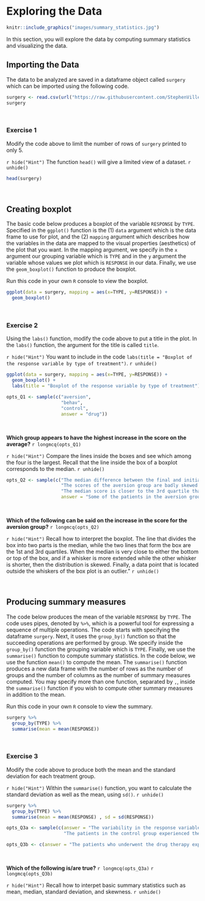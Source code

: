 # Exploring the Data {-}

```r
knitr::include_graphics("images/summary_statistics.jpg")
```

In this section, you will explore the data by computing summary statistics and visualizing the data. 

## Importing the Data {-}

The data to be analyzed are saved in a dataframe object called `surgery` which can be imported using the following code.

```r
surgery <- read.csv(url("https://raw.githubusercontent.com/StephenVillejo/S1Z.AnovaLab/main/surgery.csv"))
surgery
```

<br>

### Exercise 1 {-}

Modify the code above to limit the number of rows of `surgery` printed to only 5.

`r hide("Hint")`
The function `head()` will give a limited view of a dataset.
`r unhide()`

```r
head(surgery)
```

<br>

## Creating boxplot {-}

The basic code below produces a boxplot of the variable `RESPONSE` by `TYPE`. Specified in the `ggplot()` function is the (1) `data` argument which is the data frame to use for plot, and the (2) `mapping` argument which describes how the variables in the data are mapped to the visual properties (aesthetics) of the plot that you want. In the mapping argument, we specify in the `x` argument our grouping variable which is `TYPE` and in the `y` argument the variable whose values we plot which is `RESPONSE` in our data. Finally, we use the `geom_boxplot()` function to produce the boxplot.

Run this code in your own `R` console to view the boxplot.

```r
ggplot(data = surgery, mapping = aes(x=TYPE, y=RESPONSE)) + 
  geom_boxplot()
```

<br>

### Exercise 2 {-}

Using the `labs()` function, modify the code above to put a title in the plot. In the `labs()` function, the argument for the title is called `title`.

`r hide("Hint")`
You want to include in the code `labs(title = "Boxplot of the response variable by type of treatment")`.
`r unhide()`

```r
ggplot(data = surgery, mapping = aes(x=TYPE, y=RESPONSE)) + 
  geom_boxplot() +
  labs(title = "Boxplot of the response variable by type of treatment")
```

```r
opts_Q1 <- sample(c("aversion",
                    "behav",
                    "control",
                    answer = "drug"))
```

<br>

**Which group appears to have the highest increase in the score on the average?**
`r longmcq(opts_Q1)`

`r hide("Hint")`
Compare the lines inside the boxes and see which among the four is the largest. Recall that the line inside the box of a boxplot corresponds to the median.
`r unhide()`

```r
opts_Q2 <- sample(c("The median difference between the final and initial score is close to zero.",
                    "The scores of the aversion group are badly skewed with some outliers.",
                    "The median score is closer to the 3rd quartile than the 2nd quartile.",
                    answer = "Some of the patients in the aversion group have lower final score compared to the initial anxiety score."))
```

<br>

**Which of the following can be said on the increase in the score for the aversion group?**
`r longmcq(opts_Q2)`

`r hide("Hint")`
Recall how to interpret the boxplot. The line that divides the box into two parts is the median, while the two lines that form the box are the 1st and 3rd quartiles. When the median is very close to either the bottom or top of the box, and if a whisker is more extended while the other whisker is shorter, then the distribution is skewed. Finally, a data point that is located outside the whiskers of the box plot is an outlier."
`r unhide()`

<br>

## Producing summary measures {-}

The code below produces the mean of the variable `RESPONSE` by `TYPE`. The code uses pipes, denoted by `%>%`, which is a powerful tool for expressing a sequence of multiple operations. The code starts with specifying the dataframe `surgery`. Next, it uses the `group_by()` function so that the succeeding operations are performed by group. We specify inside the `group_by()` function the grouping variable which is `TYPE`. Finally, we use the `summarise()` function to compute summary statistics. In the code below, we use the function `mean()` to compute the mean. The `summarise()` function produces a new data frame with the number of rows as the number of groups and the number of columns as the number of summary measures computed. You may specify more than one function, separated by `,`, inside the `summarise()` function if you wish to compute other summary measures in addition to the mean.

Run this code in your own `R` console to view the summary.

```r
surgery %>%
  group_by(TYPE) %>%
  summarise(mean = mean(RESPONSE))
```

<br>

### Exercise 3 {-}

Modify the code above to produce both the mean and the standard deviation for each treatment group.

`r hide("Hint")`
Within the `summarise()` function, you want to calculate the standard deviation as well as the mean, using `sd()`.
`r unhide()`

```r
surgery %>%
  group_by(TYPE) %>%
  summarise(mean = mean(RESPONSE) , sd = sd(RESPONSE))
```

```r
opts_Q3a <- sample(c(answer = "The variability in the response variable is highest in the group of patients who underwent the aversion therapy.",
                     "The patients in the control group experienced the least mean improvement in anxiety levels among the four treatment groups."))
```

```r
opts_Q3b <- c(answer = "The patients who underwent the drug therapy experienced the highest mean decline in the anxiety level.")
```

<br>

**Which of the following is/are true?**
`r longmcq(opts_Q3a)`
`r longmcq(opts_Q3b)`

`r hide("Hint")`
Recall how to interpet basic summary statistics such as mean, median, standard deviation, and skewness.
`r unhide()`

<br>
